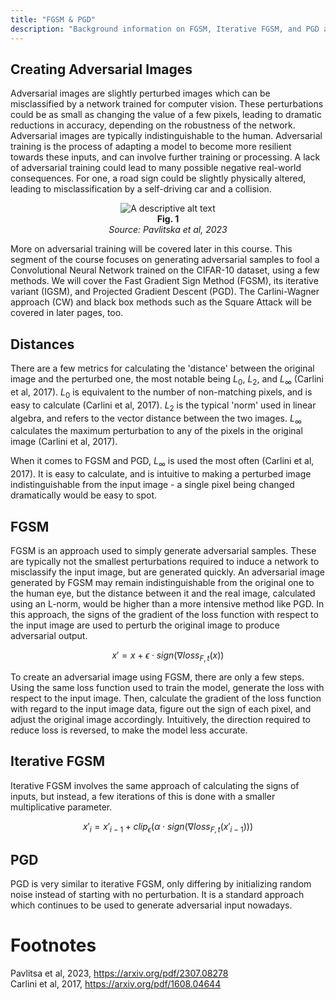 ```yaml
---
title: "FGSM & PGD"
description: "Background information on FGSM, Iterative FGSM, and PGD attacks"
---
```


## Creating Adversarial Images

Adversarial images are slightly perturbed images which can be misclassified by a network trained for computer vision. These perturbations could be as small as changing the value of a few pixels, leading to dramatic reductions in accuracy, depending on the robustness of the network. Adversarial images are typically indistinguishable to the human. Adversarial training is the process of adapting a model to become more resilient towards these inputs, and can involve further training or processing. A lack of adversarial training could lead to many possible negative real-world consequences. For one, a road sign could be slightly physically altered, leading to misclassification by a self-driving car and a collision.

<p align="center">
  <img src="../assets/traffic.png" alt="A descriptive alt text">
  <br>
  <b>Fig. 1</b> <br>
  <em>Source: Pavlitska et al, 2023</em>
</p>


More on adversarial training will be covered later in this course. This segment of the course focuses on generating adversarial samples to fool a Convolutional Neural Network trained on the CIFAR-10 dataset, using a few methods. We will cover the Fast Gradient Sign Method (FGSM), its iterative variant (IGSM), and Projected Gradient Descent (PGD). The Carlini-Wagner approach (CW) and black box methods such as the Square Attack will be covered in later pages, too.

## Distances

There are a few metrics for calculating the 'distance' between the original image and the perturbed one, the most notable being $L_0$, $L_2$, and $L_{\infty}$ (Carlini et al, 2017).
$L_0$ is equivalent to the number of non-matching pixels, and is easy to calculate (Carlini et al, 2017).
$L_2$ is the typical 'norm' used in linear algebra, and refers to the vector distance between the two images.
$L_{\infty}$ calculates the maximum perturbation to any of the pixels in the original image (Carlini et al, 2017).

When it comes to FGSM and PGD, $L_{\infty}$ is used the most often (Carlini et al, 2017). It is easy to calculate, and is intuitive to making a perturbed image indistinguishable from the input image - a single pixel being changed dramatically would be easy to spot.

## FGSM

FGSM is an approach used to simply generate adversarial samples. These are typically not the smallest perturbations required to induce a network to misclassify the input image, but are generated quickly. An adversarial image generated by FGSM may remain indistinguishable from the original one to the human eye, but the distance between it and the real image, calculated using an L-norm, would be higher than a more intensive method like PGD. In this approach, the signs of the gradient of the loss function with respect to the input image are used to perturb the original image to produce adversarial output.

$$
x' = x + \epsilon \cdot sign(\nabla loss_{F,t}(x))
$$

To create an adversarial image using FGSM, there are only a few steps. Using the same loss function used to train the model, generate the loss with respect to the input image. Then, calculate the gradient of the loss function with regard to the input image data, figure out the sign of each pixel, and adjust the original image accordingly. Intuitively, the direction required to reduce loss is reversed, to make the model less accurate.

## Iterative FGSM

Iterative FGSM involves the same approach of calculating the signs of inputs, but instead, a few iterations of this is done with a smaller multiplicative parameter.

```math
x'_i = x'_{i-1} + clip_\epsilon(\alpha \cdot sign(\nabla loss_{F,t}(x'_{i-1})))
```

## PGD

PGD is very similar to iterative FGSM, only differing by initializing random noise instead of starting with no perturbation. It is a standard approach which continues to be used to generate adversarial input nowadays.


# Footnotes
Pavlitsa et al, 2023, https://arxiv.org/pdf/2307.08278 <br>
Carlini et al, 2017, https://arxiv.org/pdf/1608.04644
